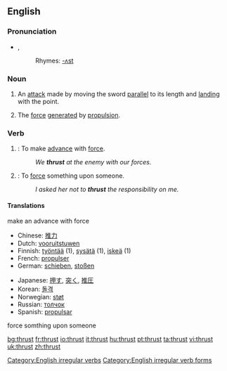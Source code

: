 ==English==
===Pronunciation===
*{{IPA|/ˈθɹʌst/}}, {{SAMPA|/"TrVst/}}
*:Rhymes: [[Rhymes:English:-ʌst|-ʌst]]

===Noun===
{{en-noun}}

# {{fencing}} An [[attack]] made by moving the sword [[parallel]] to its length and [[land]]ing with the point.
# The [[force]] [[generate]]d by [[propulsion]].

===Verb===
{{en-verb|inf=to thrust|thrusts|thrusting|thrust}}

# {{intransitive}}: To make [[advance]] with [[force#Noun|force]].
#: ''We '''thrust''' at the enemy with our forces.''
# {{transitive}}: To [[force#Verb|force]] something upon someone.
#: ''I asked her not to '''thrust''' the responsibility on me.''

====Translations ====
{{COW trans}}

;make an advance with force
{{top}}
*Chinese: [[推力]]
*Dutch: [[vooruitstuwen]]
*Finnish: [[työntää]] (1), [[sysätä]] (1), [[iskeä]] (1)
*French: [[propulser]]
*German: [[schieben]], [[stoßen]]
{{mid}}
*Japanese: [[押す]], [[突く]], [[推圧]]
*Korean: [[돌격]]
*Norwegian: [[støt]]
*Russian: [[толчок]]
*Spanish: [[propulsar]]
{{bottom}}

;force somthing upon someone
{{top}}
{{bottom}}

[[Category:English irregular verbs]]
[[Category:English irregular verb forms]]

[[bg:thrust]]
[[fr:thrust]]
[[io:thrust]]
[[it:thrust]]
[[hu:thrust]]
[[pt:thrust]]
[[ta:thrust]]
[[vi:thrust]]
[[uk:thrust]]
[[zh:thrust]]